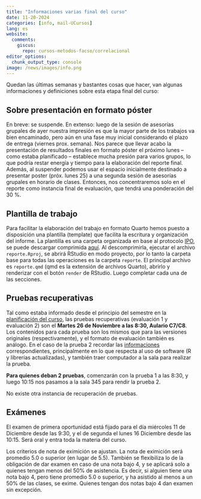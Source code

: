 ```yaml
---
title: "Informaciones varias final del curso"
date: 11-20-2024
categories: [info, mail-UCursos]
lang: es
website:
  comments:
    giscus:
      repo: cursos-metodos-facso/correlacional
editor_options: 
  chunk_output_type: console
image: /news/images/info.png
---
```


Quedan las últimas semanas y bastantes cosas que hacer, van algunas informaciones y definiciones sobre esta etapa final del curso:

## Sobre presentación en formato póster

En breve: se suspende. En extenso: luego de la sesión de asesorías grupales de ayer nuestra impresión es que la mayor parte de los trabajos va bien encaminado, pero aún en una fase muy inicial considerando el plazo de entrega (viernes prox. semana). Nos parece que llevar acabo la presentación de resultados finales en formato póster el próximo lunes -- como estaba planificado -- establece mucha presión para varios grupos, lo que podría restar energía  y tiempo para la elaboración del reporte final. Además, al suspender podemos usar el espacio inicialmente destinado a presentar poster (próx. lunes 25) a una  segunda sesión de asesorías grupales en horario de clases. Entonces, nos concentraremos solo en el reporte como instancia final de evaluación, que tendrá una ponderación del 30 %.

## Plantilla de trabajo

Para facilitar la elaboración del trabajo en formato Quarto hemos puesto a disposición una plantilla (template) que facilita la escritura y organización del informe. La plantilla es una carpeta organizada en base al protocolo [IPO](https://lisa-coes.com/ipo-repro/), se puede descargar comprimida [aquí](https://github.com/cursos-metodos-facso/correlacional/raw/refs/heads/main/evaluations/plantilla_reporte.zip). Al descomprimirla, ejecutar el archivo `reporte.Rproj`, se abrirá RStudio en modo proyecto, por lo tanto la carpeta base para todas las operaciones es la carpeta `reporte`. El principal archivo es `reporte.qmd` (qmd es la extensión de archivos Quarto), abrirlo y renderizar con el botón `render` de RStudio. Luego completar cada una de las secciones. 

## Pruebas recuperativas

Tal como estaba informado desde el principio del semestre en la [planificación del curso](/schedule), las pruebas recuperativas (evaluación 1 y evaluación 2) son el **Martes 26 de Noviembre a las 8:30, Aulario C7/C8**. Los contenidos para cada prueba son los mismos que para las versiones originales (respectivamente), y el formato de evaluación también es análogo. En el caso de la prueba 2 recordar las [informaciones](/news/2024-10-14_evaluacion2) correspondientes, principalmente en lo que respecta al uso de software (R y librerías actualizadas), y también traer computador a la sala para realizar la prueba.

**Para quienes deban 2 pruebas**, comenzarán con la prueba 1 a las 8:30, y luego 10:15 nos pasamos a la sala 345 para rendir la prueba 2.

No existe otra instancia de recuperación de pruebas.

## Exámenes

El examen de primera oportunidad está fijado para el día miércoles 11 de Diciembre desde las 9:30, y el de segunda el lunes 16 Diciembre desde las 10:15. Será oral y entra toda la materia del curso.

Los criterios de nota de eximición se ajustan. La nota de eximición será promedio 5.0 o superior (en lugar de 5.5). También se flexibiliza lo de la obligación de dar examen en caso de una nota bajo 4, y se aplicará solo a quienes tengan menos del 50% de asistencia. Es decir, si alguien tiene una nota bajo 4, pero tiene promedio 5.0 o superior, y ha asistido al menos a un 50% de las clases, se exime. Quienes tengan dos notas bajo 4 dan examen sin excepción.